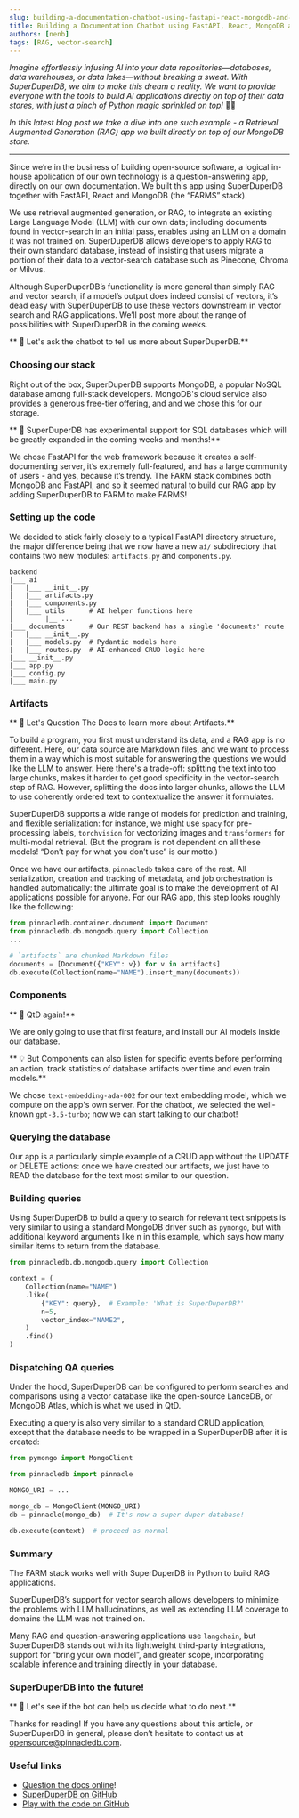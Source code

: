 ```yaml
---
slug: building-a-documentation-chatbot-using-fastapi-react-mongodb-and-pinnacledb
title: Building a Documentation Chatbot using FastAPI, React, MongoDB and SuperDuperDB
authors: [nenb]
tags: [RAG, vector-search]
---
```


*Imagine effortlessly infusing AI into your data repositories—databases, data warehouses, or data lakes—without breaking a sweat. With SuperDuperDB, we aim to make this dream a reality. We want to provide everyone with the tools to build AI applications directly on top of their data stores, with just a pinch of Python magic sprinkled on top!* 🐍✨

*In this latest blog post we take a dive into one such example - a Retrieval Augmented Generation (RAG) app we built directly on top of our MongoDB store.*

<!--truncate-->

-------------------------------------



Since we’re in the business of building open-source software, a logical in-house application of our own technology is a question-answering app, directly on our own documentation. We built this app using SuperDuperDB together with FastAPI, React and MongoDB (the “FARMS” stack).

We use retrieval augmented generation, or RAG, to integrate an existing Large Language Model (LLM) with our own data; including documents found in vector-search in an initial pass, enables using an LLM on a domain it was not trained on. SuperDuperDB allows developers to apply RAG to their own standard database, instead of insisting that users migrate a portion of their data to a vector-search database such as Pinecone, Chroma or Milvus.

Although SuperDuperDB’s functionality is more general than simply RAG and vector search, if a model’s output does indeed consist of vectors, it’s dead easy with SuperDuperDB to use these vectors downstream in vector search and RAG applications. We’ll post more about the range of possibilities with SuperDuperDB in the coming weeks.

** 🤖 Let's ask the chatbot to tell us more about SuperDuperDB.**

<Bot question='What is SuperDuperDB?' answer='SuperDuperDB is a Python package that provides tools for developers to apply AI and machine learning in their already deployed datastore. It also facilitates the setup of a scalable, open-source, and auditable environment for AI development. SuperDuperDB aims to make the integration of AI and data easier, extensible, and comprehensive. It allows for easy evaluation of model predictions and insertion back into the datastore and enables training deployment with a simple one-line command.' />

### Choosing our stack

Right out of the box, SuperDuperDB supports MongoDB, a popular NoSQL database among full-stack developers. MongoDB's cloud service also provides a generous free-tier offering, and and we chose this for our storage.

** 🚧 SuperDuperDB has experimental support for SQL databases which will be greatly expanded in the coming weeks and months!**

We chose FastAPI for the web framework because it creates a self-documenting server, it’s extremely full-featured, and has a large community of users - and yes, because it’s trendy. The FARM stack combines both MongoDB and FastAPI, and so it seemed natural to build our RAG app by adding SuperDuperDB to FARM to make FARMS!

### Setting up the code

We decided to stick fairly closely to a typical FastAPI directory structure, the major difference being that we now have a new `ai/` subdirectory that contains two new modules: `artifacts.py` and `components.py`.

```
backend
|___ ai
|   |___ __init__.py
│   |___ artifacts.py
|   |___ components.py
│   |___ utils      # AI helper functions here
│        |__ ...
|___ documents      # Our REST backend has a single 'documents' route
|   |___ __init__.py
|   |___ models.py  # Pydantic models here
|   |___ routes.py  # AI-enhanced CRUD logic here
|___ __init__.py
|___ app.py
|___ config.py
|___ main.py
```

### Artifacts

** 🤖 Let's Question The Docs to learn more about Artifacts.**

<Bot question='What is an Artifact?' answer='An Artifact carries the necessary information and serialization method to save an object in a configured artifact store. The Artifact ensures that an object can be serialized and stored in a permanent and centralized location for future retrieval. An example of an artifact could be an image file named my_image.jpg that is saved in a configured artifact store, such as gridfs on MongoDB.' />

To build a program, you first must understand its data, and a RAG app is no different. Here, our data source are Markdown files, and we want to process them in a way which is most suitable for answering the questions we would like the LLM to answer. Here there's a trade-off: splitting the text into too large chunks, makes it harder to get good specificity in the vector-search step of RAG. However, splitting the docs into larger chunks, allows the LLM to use coherently ordered text to contextualize the answer it formulates.

SuperDuperDB supports a wide range of models for prediction and training, and flexible serialization: for instance, we might use `spacy` for pre-processing labels, `torchvision` for vectorizing images and `transformers` for multi-modal retrieval. (But the program is not dependent on all these models! “Don’t pay for what you don’t use” is our motto.)

Once we have our artifacts, `pinnacledb` takes care of the rest. All serialization, creation and tracking of metadata, and job orchestration is handled automatically: the ultimate goal is to make the development of AI applications possible for anyone. For our RAG app, this step looks roughly like the following:

```python
from pinnacledb.container.document import Document
from pinnacledb.db.mongodb.query import Collection
...

# `artifacts` are chunked Markdown files
documents = [Document({"KEY": v}) for v in artifacts]
db.execute(Collection(name="NAME").insert_many(documents))
```

### Components

** 🤖 QtD again!**

<Bot question='Give examples of Components.' answer="SuperDuperDB has several components that work together to provide a unified user experience for the programmer. The DB component handles the underlying datastore and provides the functionality for storing and retrieving data. It is the core component of SuperDuperDB. The Models component defines the structure and behavior of the data to be stored in the DB. It includes classes or structures that represent different types of data and their relationships. The Encoders component is responsible for encoding and decoding data between different formats. It allows data to be transformed into a compatible format for storage in the DB. These are only some of the components that are provided by SuperDuperDB." />

We are only going to use that first feature, and install our AI models inside our database.

** 💡 But Components can also listen for specific events before performing an action, track statistics of database artifacts over time and even train models.**

We chose `text-embedding-ada-002` for our text embedding model, which we compute on the app's own server. For the chatbot, we selected the well-known `gpt-3.5-turbo`; now we can start talking to our chatbot!

### Querying the database

Our app is a particularly simple example of a CRUD app without the UPDATE or DELETE actions: once we have created our artifacts, we just have to READ the database for the text most similar to our question.

### Building queries

Using SuperDuperDB to build a query to search for relevant text snippets is very similar to using a standard MongoDB driver such as `pymongo`, but with additional keyword arguments like n in this example, which says how many similar items to return from the database.

```python
from pinnacledb.db.mongodb.query import Collection            

context = (
    Collection(name="NAME")
    .like(
        {"KEY": query},  # Example: 'What is SuperDuperDB?'
        n=5,
        vector_index="NAME2",
    )
    .find()
)
```


### Dispatching QA queries

Under the hood, SuperDuperDB can be configured to perform searches and comparisons using a vector database like the open-source LanceDB, or MongoDB Atlas, which is what we used in QtD.

Executing a query is also very similar to a standard CRUD application, except that the database needs to be wrapped in a SuperDuperDB after it is created:

```python
from pymongo import MongoClient

from pinnacledb import pinnacle

MONGO_URI = ...

mongo_db = MongoClient(MONGO_URI)
db = pinnacle(mongo_db)  # It's now a super duper database!

db.execute(context)  # proceed as normal
```


### Summary

The FARM stack works well with SuperDuperDB in Python to build RAG applications.

SuperDuperDB’s support for vector search allows developers to minimize the problems with LLM hallucinations, as well as extending LLM coverage to domains the LLM was not trained on.

Many RAG and question-answering applications use `langchain`, but SuperDuperDB stands out with its lightweight third-party integrations, support for “bring your own model”, and greater scope, incorporating scalable inference and training directly in your database.

### SuperDuperDB into the future!

** 🤖 Let's see if the bot can help us decide what to do next.**

<Bot question="What is SuperDuperDB's mission?" answer="SuperDuperDB's mission is to facilitate and accelerate the developer journey between data and AI models by creating an easy-to-use, extensible, and comprehensive Python framework for integrating AI and ML directly to the datastore. They aim to empower developers, data scientists, and architects to leverage the open-source ecosystem in their datastore deployments. They also aim to enable scalability and industrial scale deployment, provide easy-to-use tools for individual developers, allow continued use of already existing or deployed datastores without data migration, follow a fully open-source approach, and enable individuals and organizations to circumvent vendor lock-in strategies." />

Thanks for reading! If you have any questions about this article, or SuperDuperDB in general, please don’t hesitate to contact us at opensource@pinnacledb.com.

### Useful links

- [Question the docs online](https://www.qtd.pinnacledb.com/)!
- [SuperDuperDB on GitHub](https://github.com/SuperDuperDB/pinnacledb)
- [Play with the code on GitHub](https://github.com/SuperDuperDB/pinnacledb/tree/main/apps/question-the-docs)